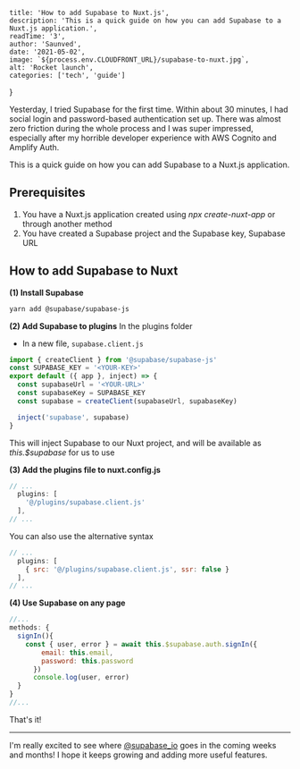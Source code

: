 
    title: 'How to add Supabase to Nuxt.js',
    description: 'This is a quick guide on how you can add Supabase to a Nuxt.js application.',
    readTime: '3',
    author: 'Saunved',
    date: '2021-05-02',
    image: `${process.env.CLOUDFRONT_URL}/supabase-to-nuxt.jpg`,
    alt: 'Rocket launch',
    categories: ['tech', 'guide']
}



Yesterday, I tried Supabase for the first time. Within about 30 minutes, I had social login and password-based authentication set up. There was almost zero friction during the whole process and I was super impressed, especially after my horrible developer experience with AWS Cognito and Amplify Auth.

This is a quick guide on how you can add Supabase to a Nuxt.js application.

## Prerequisites
1. You have a Nuxt.js application created using *npx create-nuxt-app* or through another method
2. You have created a Supabase project and the Supabase key, Supabase URL

## How to add Supabase to Nuxt

**(1) Install Supabase**
```sh
yarn add @supabase/supabase-js
```

**(2) Add Supabase to plugins**
In the plugins folder
- In a new file, `supabase.client.js`

```js supabase.client.js
import { createClient } from '@supabase/supabase-js'
const SUPABASE_KEY = '<YOUR-KEY>'
export default ({ app }, inject) => {
  const supabaseUrl = '<YOUR-URL>'
  const supabaseKey = SUPABASE_KEY
  const supabase = createClient(supabaseUrl, supabaseKey)

  inject('supabase', supabase)
}
```
This will inject Supabase to our Nuxt project, and will be available as *this.$supabase* for us to use

**(3) Add the plugins file to nuxt.config.js**

```js nuxt.config.js
// ...
  plugins: [
    '@/plugins/supabase.client.js'
  ],
// ...
```

You can also use the alternative syntax
```js nuxt.config.js
// ...
  plugins: [
    { src: '@/plugins/supabase.client.js', ssr: false }
  ],
// ...
```
**(4) Use Supabase on any page**
```js home.vue
//...
methods: {
  signIn(){
    const { user, error } = await this.$supabase.auth.signIn({
        email: this.email,
        password: this.password
      })
      console.log(user, error)
  }
}
//...
```
That's it!

* * *

I'm really excited to see where [@supabase_io](https://dev.to/supabase_io) goes in the coming weeks and months! I hope it keeps growing and adding more useful features.